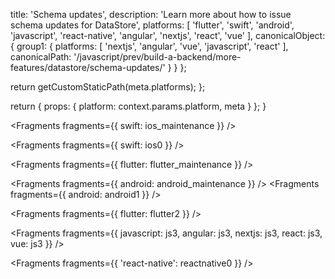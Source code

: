 
  title: 'Schema updates',
  description: 'Learn more about how to issue schema updates for DataStore',
  platforms: [
    'flutter',
    'swift',
    'android',
    'javascript',
    'react-native',
    'angular',
    'nextjs',
    'react',
    'vue'
  ],
  canonicalObject: {
    group1: {
      platforms: [
        'nextjs',
        'angular',
        'vue',
        'javascript',
        'react'
      ],
      canonicalPath: '/javascript/prev/build-a-backend/more-features/datastore/schema-updates/'
    }
  }
};

  return getCustomStaticPath(meta.platforms);
};

  return {
    props: {
      platform: context.params.platform,
      meta
    }
  };
}


<Fragments fragments={{ swift: ios_maintenance }} />


<Fragments fragments={{ swift: ios0 }} />


<Fragments fragments={{ flutter: flutter_maintenance }} />



<Fragments fragments={{ android: android_maintenance }} />
<Fragments fragments={{ android: android1 }} />


<Fragments fragments={{ flutter: flutter2 }} />


<Fragments
  fragments={{
    javascript: js3,
    angular: js3,
    nextjs: js3,
    react: js3,
    vue: js3
  }}
/>


<Fragments fragments={{ 'react-native': reactnative0 }} />
